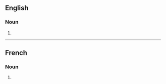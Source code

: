==English==

===Noun===
{{head|en|noun form}}

# {{plural of|en|mouchard}}

----

==French==

===Noun===
{{head|fr|noun plural form|g=m}}

# {{plural of|fr|mouchard}}